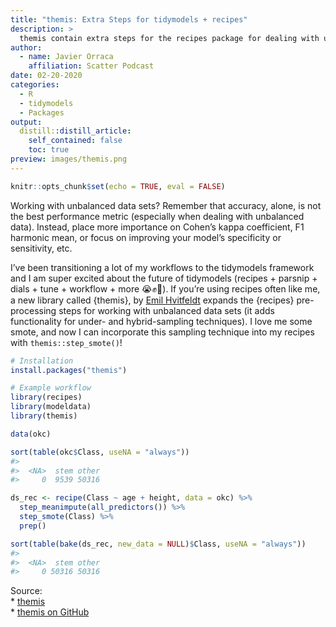 ```yaml
---
title: "themis: Extra Steps for tidymodels + recipes"
description: > 
  themis contain extra steps for the recipes package for dealing with unbalanced data. The name themis is that of the ancient Greek goddess who is typically depicted with a balance. 
author:
  - name: Javier Orraca
    affiliation: Scatter Podcast
date: 02-20-2020
categories:
  - R
  - tidymodels
  - Packages
output:
  distill::distill_article:
    self_contained: false
    toc: true
preview: images/themis.png
---
```


```r
knitr::opts_chunk$set(echo = TRUE, eval = FALSE)
```

Working with unbalanced data sets? Remember that accuracy, alone, is not the best performance metric (especially when dealing with unbalanced data). Instead, place more importance on Cohen's kappa coefficient, F1 harmonic mean, or focus on improving your model's specificity or sensitivity, etc.

I've been transitioning a lot of my workflows to the tidymodels framework and I am super excited about the future of tidymodels (recipes + parsnip + dials + tune + workflow + more 😭✊🙌). If you're using recipes often like me, a new library called {themis}, by [Emil Hvitfeldt](https://www.hvitfeldt.me/) expands the {recipes} pre-processing steps for working with unbalanced data sets (it adds functionality for under- and hybrid-sampling techniques). I love me some smote, and now I can incorporate this sampling technique into my recipes with `themis::step_smote()`!

```r
# Installation
install.packages("themis")

# Example workflow
library(recipes)
library(modeldata)
library(themis)

data(okc)

sort(table(okc$Class, useNA = "always"))
#> 
#>  <NA>  stem other 
#>     0  9539 50316

ds_rec <- recipe(Class ~ age + height, data = okc) %>%
  step_meanimpute(all_predictors()) %>%
  step_smote(Class) %>%
  prep()

sort(table(bake(ds_rec, new_data = NULL)$Class, useNA = "always"))
#> 
#>  <NA>  stem other 
#>     0 50316 50316
```

Source:<br>
* [themis](https://themis.tidymodels.org/)<br>
* [themis on GitHub](https://github.com/tidymodels/themis)